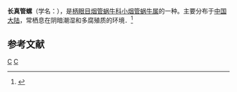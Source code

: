 {{Speciesbox
| taxon = Euphaedusa longurio
| binomial_authority = (Boettger et Schmacker, 1894)
}}
'''长真管螺'''（学名：''{{lang|la|Euphaedusa longurio}}''），是[[柄眼目|柄眼目]][[烟管蜗牛科|烟管蜗牛科]][[小烟管蜗牛属|小烟管蜗牛属]]的一种。主要分布于[[中国大陆|中国大陆]]，常栖息在阴暗潮湿和多腐殖质的环境．<ref>{{cite web|url=http://shell.sinica.edu.tw/chinese/shellbase_detail.php?science_no=5934|title=国际贝库：长真管螺|publisher=台湾贝类资料库|accessdate=2009-08-11}}</ref>

== 参考文献 ==
{{reflist}}
{{taxonbar}}
[[Category:_1894年描述的动物|C]]
[[Category:小烟管蜗牛属|C]]